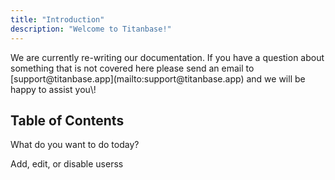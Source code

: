 ```yaml
---
title: "Introduction"
description: "Welcome to Titanbase!"
---
```


<Danger>
  We are currently re-writing our documentation. If you have a question about something that is not covered here please send an email to [support@titanbase.app](mailto:support@titanbase.app) and we will be happy to assist you\!
</Danger>

## Table of Contents

What do you want to do today?

<Columns cols={2}>
  <Card title="Manage Users" icon="user-gear" href="/user-management/about">
    Add, edit, or disable userss
  </Card>
</Columns>